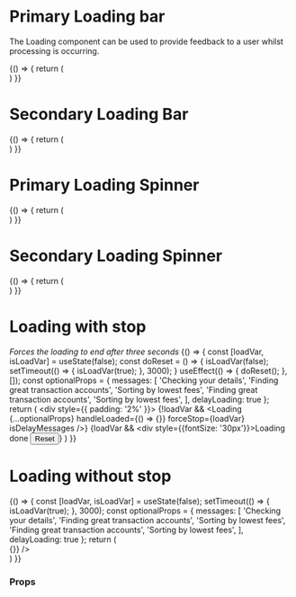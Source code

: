 
<Meta title="Components/Loading" component={Loading} />

# Primary Loading bar

The Loading component can be used to provide feedback to a user whilst processing is occurring.

<Preview>
  <Story name="primary loading bar">
    {() => {
     return (
      <div style={{ padding: '2%' }}>
         <Loading />
      </div>
      )
    }}
  </Story>
</Preview>

# Secondary Loading Bar

<Preview>
  <Story name="secondary loading bar">
    {() => {
     return (
      <div style={{ padding: '2%'}}>
        <Loading variant="secondary" />
      </div>
      )
    }}
  </Story>
</Preview>

# Primary Loading Spinner

<Preview>
  <Story name="primary loading spinner">
    {() => {
     return (
      <div style={{ padding: '2%'}}>
        <Loading type="spinner" />
      </div>
      )
    }}
  </Story>
</Preview>

# Secondary Loading Spinner

<Preview>
  <Story name="secondary loading spinner">
    {() => {
     return (
      <div style={{ padding: '2%'}}>
        <Loading type="spinner" variant="secondary" />
      </div>
      )
    }}
  </Story>
</Preview>

# Loading with stop
_Forces the loading to end after three seconds_
<Story name="loading with stops">
  {() => {
    const [loadVar, isLoadVar] = useState(false);
    const doReset = () => {
      isLoadVar(false);
      setTimeout(() => {
        isLoadVar(true);
      }, 3000);
    }
    useEffect(() => {
    doReset();
    }, []);
    const optionalProps = {
      messages: [
        'Checking your details',
        'Finding great transaction accounts',
        'Sorting by lowest fees',
        'Finding great transaction accounts',
        'Sorting by lowest fees',
      ],
      delayLoading: true
    };
    return (
      <div style={{ padding: '2%' }}>
          {!loadVar && <Loading {...optionalProps} handleLoaded={() => {}} forceStop={loadVar} isDelayMessages />}
          {loadVar && <div style={{fontSize: '30px'}}>Loading done <Button id="test" variant="secondary" handleClick={doReset} size="sm" width="125px">Reset</Button></div>}
      </div>
    )
  }}
</Story>

# Loading without stop
<Story name="loading without stops">
  {() => {
    const [loadVar, isLoadVar] = useState(false);
    setTimeout(() => {
      isLoadVar(true);
    }, 3000);
    const optionalProps = {
      messages: [
        'Checking your details',
        'Finding great transaction accounts',
        'Sorting by lowest fees',
        'Finding great transaction accounts',
        'Sorting by lowest fees',
      ],
      delayLoading: true
    };
   return (
    <div style={{ padding: '2%' }}>
       <Loading {...optionalProps} maxProgress={90} handleLoaded={() => {}} />
     </div>
    )
  }}
</Story>

### Props

<Props of={Loading} />
